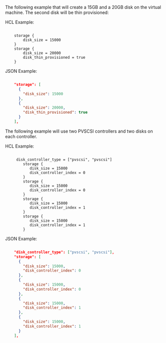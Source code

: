 <!-- Code generated from the comments of the DiskConfig struct in builder/vsphere/common/storage_config.go; DO NOT EDIT MANUALLY -->

The following example that will create a 15GB and a 20GB disk on the virtual
machine. The second disk will be thin provisioned:

HCL Example:

```hcl

	storage {
	    disk_size = 15000
	}
	storage {
	    disk_size = 20000
	    disk_thin_provisioned = true
	}

```

JSON Example:

```json

	"storage": [
	  {
	    "disk_size": 15000
	  },
	  {
	    "disk_size": 20000,
	    "disk_thin_provisioned": true
	  }
	],

```

The following example will use two PVSCSI controllers and two disks on each
controller.

HCL Example:

```hcl

	 disk_controller_type = ["pvscsi", "pvscsi"]
		storage {
		   disk_size = 15000
		   disk_controller_index = 0
		}
		storage {
		   disk_size = 15000
		   disk_controller_index = 0
		}
		storage {
		   disk_size = 15000
		   disk_controller_index = 1
		}
		storage {
		   disk_size = 15000
		   disk_controller_index = 1
		}

```

JSON Example:

```json

	"disk_controller_type": ["pvscsi", "pvscsi"],
	"storage": [
	  {
	    "disk_size": 15000,
	    "disk_controller_index": 0
	  },
	  {
	    "disk_size": 15000,
	    "disk_controller_index": 0
	  },
	  {
	    "disk_size": 15000,
	    "disk_controller_index": 1
	  },
	  {
	    "disk_size": 15000,
	    "disk_controller_index": 1
	  }
	],

```

<!-- End of code generated from the comments of the DiskConfig struct in builder/vsphere/common/storage_config.go; -->
